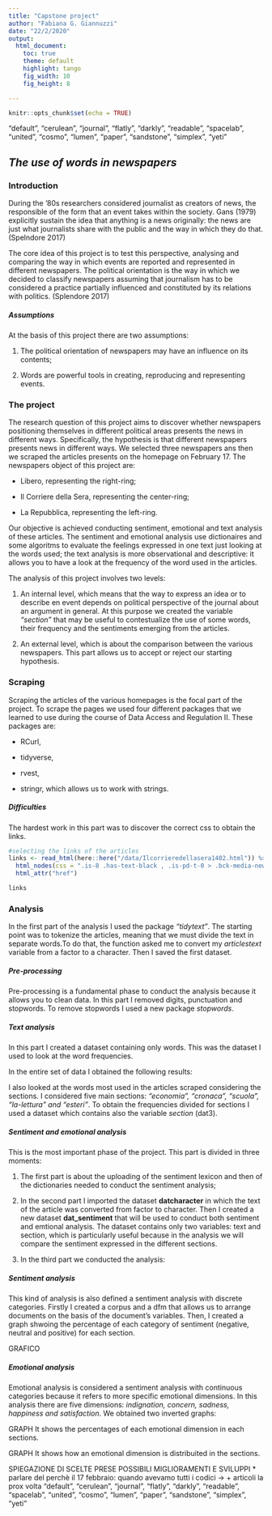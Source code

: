```yaml
---
title: "Capstone project"
author: "Fabiana G. Giannuzzi"
date: "22/2/2020"
output: 
  html_document:
    toc: true
    theme: default
    highlight: tango
    fig_width: 10
    fig_height: 8

---
```


```r
knitr::opts_chunk$set(echo = TRUE)

```
“default”, “cerulean”, “journal”, “flatly”, “darkly”, “readable”, “spacelab”, “united”, “cosmo”, “lumen”, “paper”, “sandstone”, “simplex”, “yeti”

## *The use of words in newspapers*

### **Introduction**
During the '80s researchers considered journalist as creators of news, the responsible of the form that an event takes within the society. Gans (1979) explicitly sustain the idea that anything is a news originally: the news are just what journalists share with the public and the way in which they do that. (Spelndore 2017)

The core idea of this project is to test this perspective, analysing and comparing the way in which events are reported and represented in different newspapers. The political orientation is the way in which we decided to classify newspapers assuming that journalism has to be considered a practice partially influenced and constituted by its relations with politics. (Splendore 2017)

##### **Assumptions**
At the basis of this project there are two assumptions: 

1. The political orientation of newspapers may have an influence on its contents; 

2. Words are powerful tools in creating, reproducing and representing events. 

### **The project**
The research question of this project aims to discover whether newspapers positioning themselves in different political areas presents the news in different ways. Specifically, the hypothesis is that different newspapers presents news in different ways.
We selected three newspapers ans then we scraped the articles presents on the homepage on February 17. The newspapers object of this project are:

- Libero, representing the right-ring;

- Il Corriere della Sera, representing the center-ring;

- La Repubblica, representing the left-ring.

Our objective is achieved conducting sentiment, emotional and text analysis of these articles. 
The sentiment and emotional analysis use dictionaires and some algoritms to evaluate the feelings expressed in one text just looking at the words used; the text analysis is more observational and descriptive: it allows you to have a look at the frequency of the word used in the articles. 

The analysis of this project involves two levels:

1. An internal level, which means that the way to express an idea or to describe en event depends on political perspective of the journal about an argument in general. At this purpose we created the variable *"section"* that may be useful to contestualize the use of some words, their frequency and the sentiments emerging from the articles.

2. An external level, which is about the comparison between the various newspapers. This part allows us to accept or reject our starting hypothesis.  

### **Scraping**
Scraping the articles of the various homepages is the focal part of the project. 
To scrape the pages we used four different packages that we learned to use during the course of Data Access and Regulation II. These packages are: 

- RCurl, 

- tidyverse, 

- rvest,

- stringr, which allows us to work with strings. 

##### **Difficulties**
The hardest work in this part was to discover the correct css to obtain the links. 

```r
#selecting the links of the articles
links <- read_html(here::here("/data/Ilcorrieredellasera1402.html")) %>% 
  html_nodes(css = ".is-8 .has-text-black , .is-pd-t-0 > .bck-media-news") %>% 
  html_attr("href")

links
```

### **Analysis**
In the first part of the analysis I used the package *"tidytext"*. 
The starting point was to tokenize the articles, meaning that we must divide the text in separate words.To do that, the function asked me to convert my *articlestext* variable from a factor to a character. Then I saved the first dataset. 

##### **Pre-processing**
Pre-processing is a fundamental phase to conduct the analysis because it allows you to clean data. In this part I removed digits, punctuation and stopwords. To remove stopwords I used a new package *stopwords*. 

##### **Text analysis**
In this part I created a dataset containing only words. This was the dataset I used to look at the word frequencies.

In the entire set of data I obtained the following results:

I also looked at the words most used in the articles scraped considering the sections. I considered five main sections: *"economia", "cronaca", "scuola", "la-lettura" and "esteri"*. To obtain the frequencies divided for sections I used a dataset which contains also the variable *section* (dat3). 

##### **Sentiment and emotional analysis**
This is the most important phase of the project. This part is divided in three moments:

1. The first part is about the uploading of the sentiment lexicon and then of the dictionaries needed to conduct the sentiment analysis;

2. In the second part I imported the dataset **datcharacter** in which the text of the article was converted from factor to character. Then I created a new dataset **dat_sentiment** that will be used to conduct both sentiment and emtional analysis. The dataset contains only two variables: text and section, which is particularly useful because in the analysis we will compare the sentiment expressed in the different sections.
 
 3. In the third part we conducted the analysis:
        
        
##### **Sentiment analysis**
This kind of analysis is also defined a sentiment analysis with discrete categories. 
Firstly I created a corpus and a dfm that allows us to arrange documents on the basis of the document's variables. 
Then, I created a graph shwoing the percentage of each category of sentiment (negative, neutral and positive) for each section.

GRAFICO 
        
##### **Emotional analysis**
Emotional analysis is considered a sentiment analysis with continuous categories because it refers to more specific emotional dimensions. In this analysis there are five dimensions: *indignation, concern, sadness, happiness and satisfaction*. 
We obtained two inverted graphs:

GRAPH
It shows the percentages of each emotional dimension in each sections. 

GRAPH
It shows how an emotional dimension is distribuited in the sections. 
    




SPIEGAZIONE DI SCELTE PRESE 
POSSIBILI MIGLIORAMENTI E SVILUPPI 
* parlare del perchè il 17 febbraio: quando avevamo tutti i codici -> + articoli la prox volta 
“default”, “cerulean”, “journal”, “flatly”, “darkly”, “readable”, “spacelab”, “united”, “cosmo”, “lumen”, “paper”, “sandstone”, “simplex”, “yeti”